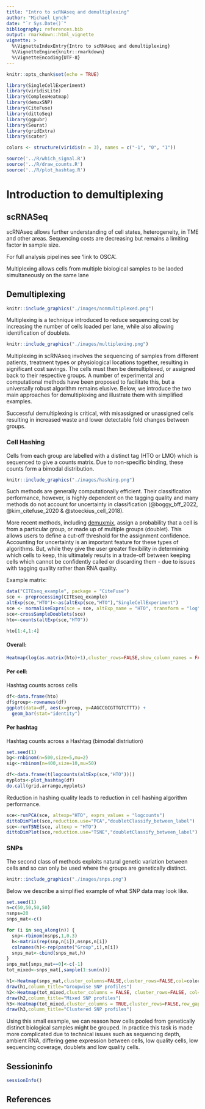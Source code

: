 ```yaml
---
title: "Intro to scRNAseq and demultiplexing"
author: "Michael Lynch"
date: "`r Sys.Date()`"
bibliography: references.bib
output: rmarkdown::html_vignette
vignette: >
  %\VignetteIndexEntry{Intro to scRNAseq and demultiplexing}
  %\VignetteEngine{knitr::rmarkdown}
  %\VignetteEncoding{UTF-8}
---
```



```r
knitr::opts_chunk$set(echo = TRUE)
```


````r

library(SingleCellExperiment)
library(viridisLite)
library(ComplexHeatmap)
library(demuxSNP)
library(CiteFuse)
library(dittoSeq)
library(ggpubr)
library(Seurat)
library(gridExtra)
library(scater)

````

```r
colors <- structure(viridis(n = 3), names = c("-1", "0", "1"))
```

````r

source('../R/which_signal.R')
source('../R/draw_counts.R')
source('../R/plot_hashtag.R')

````

# Introduction to demultiplexing

## scRNASeq

scRNAseq allows further understanding of cell states, heterogeneity, in TME and other areas.
Sequencing costs are decreasing but remains a limiting factor in sample size.

For full analysis pipelines see 'link to OSCA'.

Multiplexing allows cells from multiple biological samples to be laoded simultaneously on the same lane 


## Demultiplexing


````r

knitr::include_graphics("./images/nonmultiplexed.png")

````

Multiplexing is a technique introduced to reduce sequencing cost by increasing the number of cells loaded per lane, while also allowing identification of doublets.

````r

knitr::include_graphics("./images/multiplexing.png")

````

Multiplexing in scRNAseq involves the sequencing of samples from different
patients, treatment types or physiological locations together, resulting in
significant cost savings. The cells must then be demultiplexed, or assigned back
to their respective groups. A number of experimental and computational methods
have been proposed to facilitate this, but a universally robust algorithm
remains elusive. Below, we introduce the two main approaches for demultiplexing and illustrate them with simplified examples.


Successful demultiplexing is critical, with misassigned or unassigned cells resulting in increased waste and lower detectable fold changes between groups.

### Cell Hashing

Cells from each group are labelled with a distinct tag (HTO or LMO) which is
sequenced to give a counts matrix. 
Due to non-specific binding, these counts
form a bimodal distribution. 

````r

knitr::include_graphics("./images/hashing.png")

````

Such methods are generally computationally
efficient. 
Their classification performance, however, is highly dependent on the
tagging quality and many methods do not account for uncertainty in
classification (@boggy_bff_2022, @kim_citefuse_2020 & @stoeckius_cell_2018).

More recent methods, including
[demuxmix](https://bioconductor.org/packages/release/bioc/html/demuxmix.html),
assign a probability that a cell is from a particular group, or made up of
multiple groups (doublet). This allows users to define a cut-off threshold for
the assignment confidence. Accounting for uncertainty is an important feature
for these types of algorithms. But, while they give the user greater flexibility
in determining which cells to keep, this ultimately results in a trade-off
between keeping cells which cannot be confidently called or discarding them -
due to issues with tagging quality rather than RNA quality.

Example matrix:

````r

data("CITEseq_example", package = "CiteFuse")
sce <- preprocessing(CITEseq_example)
altExp(sce,"HTO")<-as(altExp(sce,"HTO"),"SingleCellExperiment")
sce <- normaliseExprs(sce = sce, altExp_name = "HTO", transform = "log")
sce<-crossSampleDoublets(sce)
hto<-counts(altExp(sce,"HTO"))

hto[1:4,1:4]

````


#### Overall:

````r

Heatmap(log(as.matrix(hto)+1),cluster_rows=FALSE,show_column_names = FALSE)

````


#### Per cell:

Hashtag counts across cells

````r

df<-data.frame(hto)
df$group<-rownames(df)
ggplot(data=df, aes(x=group, y=AAGCCGCGTTGTCTTT)) +
  geom_bar(stat="identity")

````


#### Per hashtag

Hashtag counts across a Hashtag (bimodal distriution)

````r
set.seed(1)
bg<-rnbinom(n=500,size=5,mu=2)
sig<-rnbinom(n=400,size=10,mu=50)

df<-data.frame(t(logcounts(altExp(sce,"HTO"))))
myplots<-plot_hashtag(df)
do.call(grid.arrange,myplots)

````

Reduction in hashing quality leads to reduction in cell hashing algorithm performance.


````r

sce<-runPCA(sce, altexp="HTO", exprs_values = "logcounts")
dittoDimPlot(sce,reduction.use="PCA","doubletClassify_between_label")
sce<-runTSNE(sce, altexp = "HTO")
dittoDimPlot(sce,reduction.use="TSNE","doubletClassify_between_label")
````


### SNPs

The second class of methods exploits natural genetic variation between cells and
so can only be used where the groups are genetically distinct. 

````r

knitr::include_graphics("./images/snps.png")

````

Below we describe  a simplified example of what SNP data may look like.

````r
set.seed(1)
n=c(50,50,50,50)
nsnps=20
snps_mat<-c()

for (i in seq_along(n)) {
  snp<-rbinom(nsnps,1,0.3)
  h<-matrix(rep(snp,n[i]),nsnps,n[i])
  colnames(h)<-rep(paste("Group",i),n[i])
  snps_mat<-cbind(snps_mat,h)
}
snps_mat[snps_mat==0]<-c(-1)
tot_mixed<-snps_mat[,sample(1:sum(n))]

h1<-Heatmap(snps_mat,cluster_columns=FALSE,cluster_rows=FALSE,col=colors,column_split=colnames(snps_mat),show_column_names = FALSE,name="SNP status", row_title = "SNPs",column_title = "Cells")
draw(h1,column_title="Groupwise SNP profiles")
h2<-Heatmap(tot_mixed,cluster_columns = FALSE, cluster_rows=FALSE, col=colors, show_column_names=FALSE, name="SNP status", row_title = "SNPs",column_title = "Cells")
draw(h2,column_title="Mixed SNP profiles")
h3<-Heatmap(tot_mixed,cluster_columns = TRUE,cluster_rows=FALSE,row_gap = unit(1, "mm"), column_gap = unit(1, "mm"),column_split=4, show_column_names=FALSE, col=colors, name="SNP status", row_title = "SNPs",column_title = "Cells")
draw(h3,column_title="Clustered SNP profiles")

````

Using this small example, we can reason how cells pooled from genetically distinct biological samples might be grouped.
In practice this task is made more complicated due to technical issues such as sequencing depth, ambient RNA, differing gene expression between cells, low quality cells, low sequencing coverage, doublets and low quality cells.

## Sessioninfo

````r

sessionInfo()

````


## References
